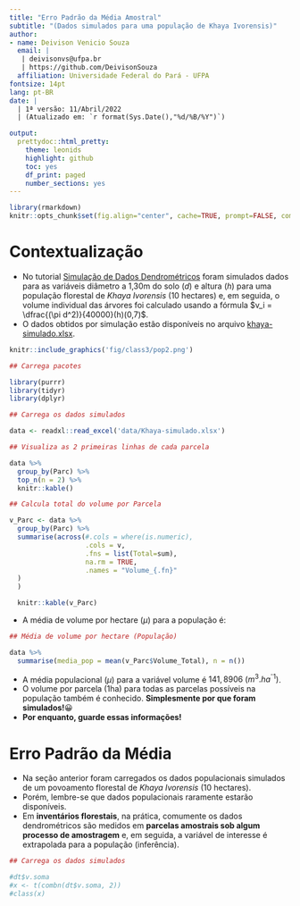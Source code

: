 ```yaml
---
title: "Erro Padrão da Média Amostral"
subtitle: "(Dados simulados para uma população de Khaya Ivorensis)"
author:
- name: Deivison Venicio Souza
  email: |
   | deivisonvs@ufpa.br
   | https://github.com/DeivisonSouza
  affiliation: Universidade Federal do Pará - UFPA
fontsize: 14pt
lang: pt-BR
date: |
  | 1ª versão: 11/Abril/2022
  | (Atualizado em: `r format(Sys.Date(),"%d/%B/%Y")`)

output:
  prettydoc::html_pretty:
    theme: leonids
    highlight: github
    toc: yes
    df_print: paged
    number_sections: yes
---
```


```r
library(rmarkdown)
knitr::opts_chunk$set(fig.align="center", cache=TRUE, prompt=FALSE, comment = NA, eval = TRUE)
```

# Contextualização

- No tutorial [Simulação de Dados Dendrométricos](https://deivisonsouza.github.io/FL03039-Inventario-Florestal/Slides/Simulacao-khaya.html) foram simulados dados para as variáveis diâmetro a 1,30m do solo ($d$) e altura ($h$) para uma população florestal de *Khaya Ivorensis* (10 hectares) e, em seguida, o volume individual das árvores foi calculado usando a fórmula $v_i = \dfrac{(\pi d^2)}{40000}(h)(0,7)$.
- O dados obtidos por simulação estão disponíveis no arquivo [khaya-simulado.xlsx](https://deivisonsouza.github.io/FL03039-Inventario-Florestal/Slides/data/khaya-simulado.xlsx).

```r
knitr::include_graphics('fig/class3/pop2.png')
```

```r
## Carrega pacotes

library(purrr)
library(tidyr)
library(dplyr)
```

```r
## Carrega os dados simulados

data <- readxl::read_excel('data/Khaya-simulado.xlsx')
```

```r
## Visualiza as 2 primeiras linhas de cada parcela

data %>%
  group_by(Parc) %>%
  top_n(n = 2) %>% 
  knitr::kable()
```


```r
## Calcula total do volume por Parcela

v_Parc <- data %>%
  group_by(Parc) %>%
  summarise(across(#.cols = where(is.numeric),
                   .cols = v,
                   .fns = list(Total=sum),
                   na.rm = TRUE,
                   .names = "Volume_{.fn}"
  )
  )

  knitr::kable(v_Parc)
```

- A média de volume por hectare $(\mu)$ para a população é:

```r
## Média de volume por hectare (População)

data %>%
  summarise(media_pop = mean(v_Parc$Volume_Total), n = n())
```

- A média populacional $(\mu)$ para a variável volume é $141,8906~(m^3.ha^{⁻1})$.
- O volume por parcela (1ha) para todas as parcelas possíveis na população também é conhecido. **Simplesmente por que foram simulados!**😀
- **Por enquanto, guarde essas informações!**

# Erro Padrão da Média

- Na seção anterior foram carregados os dados populacionais simulados de um povoamento florestal de *Khaya Ivorensis* (10 hectares).
- Porém, lembre-se que dados populacionais raramente estarão disponíveis.
- Em **inventários florestais**, na prática, comumente os dados dendrométricos são medidos em **parcelas amostrais sob algum processo de amostragem** e, em seguida, a variável de interesse é extrapolada para a população (inferência).

```r
## Carrega os dados simulados

#dt$v.soma
#x <- t(combn(dt$v.soma, 2))
#class(x)

```

